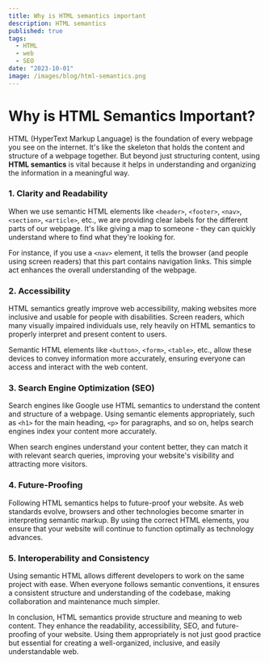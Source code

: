 ```yaml
---
title: Why is HTML semantics important
description: HTML semantics
published: true
tags:
  - HTML
  - web
  - SEO
date: "2023-10-01"
image: /images/blog/html-semantics.png
---
```


# Why is HTML Semantics Important?

HTML (HyperText Markup Language) is the foundation of every webpage you see on the internet. It's like the skeleton that holds the content and structure of a webpage together. But beyond just structuring content, using **HTML semantics** is vital because it helps in understanding and organizing the information in a meaningful way.

### 1. **Clarity and Readability**

When we use semantic HTML elements like `<header>`, `<footer>`, `<nav>`, `<section>`, `<article>`, etc., we are providing clear labels for the different parts of our webpage. It's like giving a map to someone - they can quickly understand where to find what they're looking for.

For instance, if you use a `<nav>` element, it tells the browser (and people using screen readers) that this part contains navigation links. This simple act enhances the overall understanding of the webpage.

### 2. **Accessibility**

HTML semantics greatly improve web accessibility, making websites more inclusive and usable for people with disabilities. Screen readers, which many visually impaired individuals use, rely heavily on HTML semantics to properly interpret and present content to users.

Semantic HTML elements like `<button>`, `<form>`, `<table>`, etc., allow these devices to convey information more accurately, ensuring everyone can access and interact with the web content.

### 3. **Search Engine Optimization (SEO)**

Search engines like Google use HTML semantics to understand the content and structure of a webpage. Using semantic elements appropriately, such as `<h1>` for the main heading, `<p>` for paragraphs, and so on, helps search engines index your content more accurately.

When search engines understand your content better, they can match it with relevant search queries, improving your website's visibility and attracting more visitors.

### 4. **Future-Proofing**

Following HTML semantics helps to future-proof your website. As web standards evolve, browsers and other technologies become smarter in interpreting semantic markup. By using the correct HTML elements, you ensure that your website will continue to function optimally as technology advances.

### 5. **Interoperability and Consistency**

Using semantic HTML allows different developers to work on the same project with ease. When everyone follows semantic conventions, it ensures a consistent structure and understanding of the codebase, making collaboration and maintenance much simpler.

In conclusion, HTML semantics provide structure and meaning to web content. They enhance the readability, accessibility, SEO, and future-proofing of your website. Using them appropriately is not just good practice but essential for creating a well-organized, inclusive, and easily understandable web.
